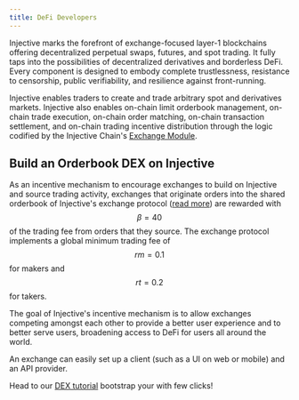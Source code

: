 ```yaml
---
title: DeFi Developers
---
```


Injective marks the forefront of exchange-focused layer-1 blockchains offering decentralized perpetual swaps, futures, and spot trading. It fully taps into the possibilities of decentralized derivatives and borderless DeFi. Every component is designed to embody complete trustlessness, resistance to censorship, public verifiability, and resilience against front-running.

Injective enables traders to create and trade arbitrary spot and derivatives markets. Injective also enables on-chain limit orderbook management, on-chain trade execution, on-chain order matching, on-chain transaction settlement, and on-chain trading incentive distribution through the logic codified by the Injective Chain's [Exchange Module](../developers-native/injective/exchange/).

## Build an Orderbook DEX on Injective

As an incentive mechanism to encourage exchanges to build on Injective and source trading activity, exchanges that originate orders into the shared orderbook of Injective's exchange protocol ([read more](../developers-native/injective/exchange/)) are rewarded with $$β=40%β=40%$$ of the trading fee from orders that they source. The exchange protocol implements a global minimum trading fee of $$rm=0.1%rm​=0.1%$$ for makers and $$rt=0.2%rt​=0.2%$$ for takers.

The goal of Injective's incentive mechanism is to allow exchanges competing amongst each other to provide a better user experience and to better serve users, broadening access to DeFi for users all around the world.

An exchange can easily set up a client (such as a UI on web or mobile) and an API provider.

Head to our [DEX tutorial](../developers/dapps/example-dex/) bootstrap your with few clicks!
